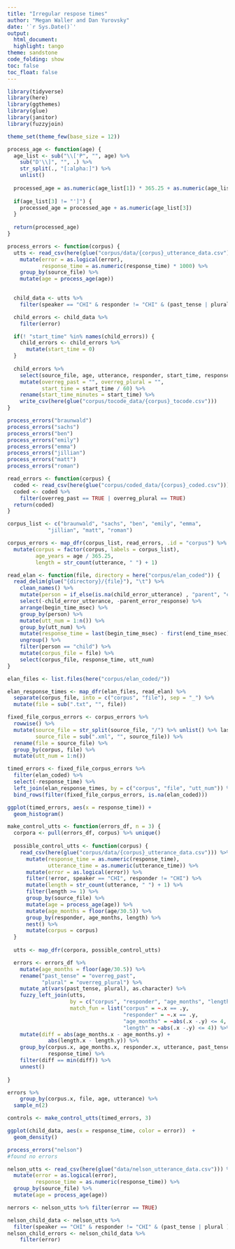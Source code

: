 ```yaml
---
title: "Irregular respose times"
author: "Megan Waller and Dan Yurovsky"
date: '`r Sys.Date()`'
output:
  html_document:
  highlight: tango
theme: sandstone
code_folding: show
toc: false
toc_float: false
---
```

  
```r
library(tidyverse)
library(here)
library(ggthemes)
library(glue)
library(janitor)
library(fuzzyjoin)

theme_set(theme_few(base_size = 12))

```

```r
process_age <- function(age) {
  age_list <- sub("\\['P", "", age) %>%
    sub("D'\\]", "", .) %>%
    str_split(., "[:alpha:]") %>%
    unlist()
  
  processed_age = as.numeric(age_list[1]) * 365.25 + as.numeric(age_list[2]) * 30.5
  
  if(age_list[3] != "']") {
    processed_age = processed_age + as.numeric(age_list[3])
  }
  
  return(processed_age)
}

process_errors <- function(corpus) {
  utts <- read_csv(here(glue("corpus/data/{corpus}_utterance_data.csv"))) %>%
    mutate(error = as.logical(error),
           response_time = as.numeric(response_time) * 1000) %>%
    group_by(source_file) %>%
    mutate(age = process_age(age)) 
  

  child_data <- utts %>%
    filter(speaker == "CHI" & responder != "CHI" & (past_tense | plural ))

  child_errors <- child_data %>%
    filter(error)

  if(! "start_time" %in% names(child_errors)) {
    child_errors <- child_errors %>%
      mutate(start_time = 0)
  }
  
  child_errors %>%
    select(source_file, age, utterance, responder, start_time, response_time) %>%
    mutate(overreg_past = "", overreg_plural = "",
           start_time = start_time / 60) %>%
    rename(start_time_minutes = start_time) %>%
    write_csv(here(glue("corpus/tocode_data/{corpus}_tocode.csv")))
}

```

```r
process_errors("braunwald")
process_errors("sachs")
process_errors("ben")
process_errors("emily")
process_errors("emma")
process_errors("jillian")
process_errors("matt")
process_errors("roman")
```

```r
read_errors <- function(corpus) {
  coded <- read_csv(here(glue("corpus/coded_data/{corpus}_coded.csv")))
  coded <- coded %>% 
    filter(overreg_past == TRUE | overreg_plural == TRUE)
  return(coded)
}

corpus_list <- c("braunwald", "sachs", "ben", "emily", "emma", 
             "jillian", "matt", "roman")

corpus_errors <- map_dfr(corpus_list, read_errors, .id = "corpus") %>%
  mutate(corpus = factor(corpus, labels = corpus_list),
         age_years = age / 365.25,
         length = str_count(utterance, " ") + 1)
```

```r
read_elan <- function(file, directory = here("corpus/elan_coded")) {
  read_delim(glue("{directory}/{file}"), "\t") %>%
    clean_names() %>%
    mutate(person = if_else(is.na(child_error_utterance) , "parent", "child")) %>%
    select(-child_error_utterance, -parent_error_response) %>%
    arrange(begin_time_msec) %>%
    group_by(person) %>%
    mutate(utt_num = 1:n()) %>%
    group_by(utt_num) %>%
    mutate(response_time = last(begin_time_msec) - first(end_time_msec)) %>%
    ungroup() %>%
    filter(person == "child") %>%
    mutate(corpus_file = file) %>%
    select(corpus_file, response_time, utt_num)
}
```

```r
elan_files <- list.files(here("corpus/elan_coded/"))

elan_response_times <- map_dfr(elan_files, read_elan) %>%
  separate(corpus_file, into = c("corpus", "file"), sep = "_") %>%
  mutate(file = sub(".txt", "", file))

fixed_file_corpus_errors <- corpus_errors %>%
  rowwise() %>%
  mutate(source_file = str_split(source_file, "/") %>% unlist() %>% last,
         source_file = sub(".xml", "", source_file)) %>%
  rename(file = source_file) %>%
  group_by(corpus, file) %>%
  mutate(utt_num = 1:n())

timed_errors <- fixed_file_corpus_errors %>%
  filter(elan_coded) %>%
  select(-response_time) %>%
  left_join(elan_response_times, by = c("corpus", "file", "utt_num")) %>%
  bind_rows(filter(fixed_file_corpus_errors, is.na(elan_coded)))
```

```r
ggplot(timed_errors, aes(x = response_time)) + 
  geom_histogram()
```

```r
make_control_utts <- function(errors_df, n = 3) {
  corpora <- pull(errors_df, corpus) %>% unique()
 
  possible_control_utts <- function(corpus) {
    read_csv(here(glue("corpus/data/{corpus}_utterance_data.csv"))) %>%
      mutate(response_time = as.numeric(response_time),
             utterance_time = as.numeric(utterance_time)) %>%
      mutate(error = as.logical(error)) %>%
      filter(!error, speaker == "CHI", responder != "CHI") %>%
      mutate(length = str_count(utterance, " ") + 1) %>%
      filter(length >= 1) %>%
      group_by(source_file) %>%
      mutate(age = process_age(age)) %>%
      mutate(age_months = floor(age/30.5)) %>%
      group_by(responder, age_months, length) %>%
      nest() %>%
      mutate(corpus = corpus)
  }
  
  utts <- map_dfr(corpora, possible_control_utts)

  errors <- errors_df %>%
    mutate(age_months = floor(age/30.5)) %>%
    rename("past_tense" = "overreg_past",
           "plural" = "overreg_plural") %>%
    mutate_at(vars(past_tense, plural), as.character) %>%
    fuzzy_left_join(utts, 
                    by = c("corpus", "responder", "age_months", "length"),
                    match_fun = list("corpus" = ~.x == .y,
                                     "responder" = ~.x == .y,
                                     "age_months" = ~abs(.x -.y) <= 4,
                                     "length" = ~abs(.x -.y) <= 4)) %>%
    mutate(diff = abs(age_months.x - age_months.y) + 
             abs(length.x - length.y)) %>%
    group_by(corpus.x, age_months.x, responder.x, utterance, past_tense, plural, length.x,
             response_time) %>%
    filter(diff == min(diff)) %>%
    unnest() 
  
}  
```

```r
errors %>%
    group_by(corpus.x, file, age, utterance) %>%
  sample_n(2)

```


```r
controls <- make_control_utts(timed_errors, 3)
```

```r
ggplot(child_data, aes(x = response_time, color = error))  +
  geom_density()
```

```r
process_errors("nelson")
#found no errors

nelson_utts <- read_csv(here(glue("data/nelson_utterance_data.csv"))) %>%
  mutate(error = as.logical(error),
         response_time = as.numeric(response_time)) %>%
  group_by(source_file) %>%
  mutate(age = process_age(age)) 

nerrors <- nelson_utts %>% filter(error == TRUE)

nelson_child_data <- nelson_utts %>%
  filter(speaker == "CHI" & responder != "CHI" & (past_tense | plural ))
nelson_child_errors <- nelson_child_data %>%
    filter(error)
```
